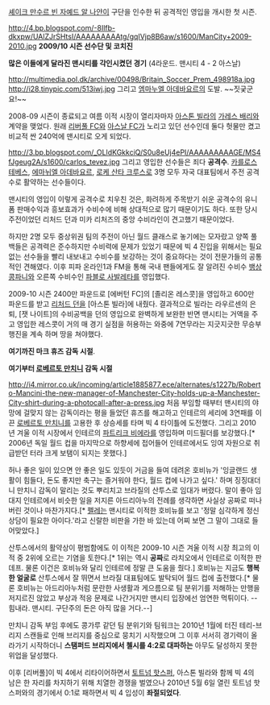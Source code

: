[[셰이크 만수르 빈 자예드 알 나얀]]이 구단을 인수한 뒤 공격적인 영입을 개시한 첫 시즌.


http://4.bp.blogspot.com/-8Ilfb-dkxpw/UAlZJrSHtsI/AAAAAAAAAtg/gqIVjp8B6aw/s1600/ManCity+2009-2010.jpg
'''2009/10 시즌 선수단 및 코치진'''


{{{#!html
<iframe width="640" height="360" src="//www.youtube.com/embed/22BtVb3hLjw?feature=player_detailpage" frameborder="0" allowfullscreen></iframe>
}}}
'''많은 이들에게 달라진 맨시티를 각인시켰던 경기''' (4라운드. 맨시티 4 - 2 아스날)

http://multimedia.pol.dk/archive/00498/Britain_Soccer_Prem_498918a.jpg
http://i28.tinypic.com/513iwj.jpg
그리고 [[엠마누엘 아데바요르]]의 도발. ~~짓궂군요!~~

2008-09 시즌이 종료되고 여름 이적 시장이 열리자마자 [[아스톤 빌라]]의 [[가레스 배리]]와 계약을 맺었다. 원래 [[리버풀 FC]]와 [[아스날 FC]]가 노리고 있던 선수인데 둘다 헛물만 켰고 비교적 싼 240억에 맨시티로 오게 되었다.

http://3.bp.blogspot.com/_OLldKGkkciQ/S0u8eUj4ePI/AAAAAAAAAGE/MS4fJgeug2A/s1600/carlos_tevez.jpg
그리고 영입한 선수들은 죄다 '''공격수'''. [[카를로스 테베스]], [[에마뉘엘 아데바요르]], [[로케 산타 크루스]]로 3명 모두 자국 대표팀에서 주전 공격수로 활약하는 선수들이다.

맨시티의 영입이 이렇게 공격수로 치우친 것은, 화려하게 주목받기 쉬운 공격수의 유니폼 판매수익과 흥보효과가 수비수에 비해 상대적으로 많기 때문이기도 하다. 또한 당시 주전이었던 리처드 던과 미카 리처즈의 중앙 수비라인이 견고했기 때문이었다.

하지만 2명 모두 중상위권 팀의 주전이 아닌 월드 클래스로 놓기에는 모자랐고 양쪽 풀 백들은 공격력은 준수하지만 수비력에 문제가 있었기 때문에 빅 4 진입을 위해서는 필요없는 선수들을 빨리 내보내고 수비수를 보강하는 것이 중요하다는 것이 전문가들의 공통적인 견해였다. 이후 피파 온라인1과 FM을 통해 국내 팬들에게도 잘 알려진 수비수 [[뱅상 콩파니]]와 오른쪽 수비수인 [[파블로 사발레타]]를 영입했다.

2009-10 시즌 2400만 파운드로 [에버턴 FC]의 [졸리온 레스콧]을 영입하고 600만 파운드를 받고 [[리처드 던]]을 [아스톤 빌라]에 내줬다. 결과적으로 빌라는 라우르센의 은퇴, [잿 나이트]의 수비공백을 던의 영입으로 완벽하게 보완한 반면 맨시티는 거액을 주고 영입한 레스콧이 거의 매 경기 실점을 허용하는 와중에 7연무라는 지긋지긋한 무승부 행진을 계속 하며 땅을 쳐야했다.

'''여기까진 마크 휴즈 감독 시절'''.


'''여기부터 [[로베르토 만치니]] 감독 시절'''

http://i4.mirror.co.uk/incoming/article1885877.ece/alternates/s1227b/Roberto-Mancini-the-new-manager-of-Manchester-City-holds-up-a-Manchester-City-shirt-during-a-photocall-after-a-press.jpg
처음 부임할 때부터 맨시티의 야망에 걸맞지 않는 감독이라는 평을 들었던 휴즈를 해고하고 인테르의 세리에 3연패를 이끈 [[로베르토 만치니]]를 고용한 후 상승세를 타며 빅 4 타이틀에 도전했다. 그리고 2010년 겨울 이적 시장에서 인테르의 [[파트리크 비에라]]를 영입하며 미드필더를 보강했다.[* 2006년 독일 월드 컵을 마지막으로 하향세에 접어들어 인테르에서도 잉여 자원으로 취급받던 터라 크게 보탬이 되지는 못했다.]

허나 좋은 일이 있으면 안 좋은 일도 있듯이 거금을 들여 데려온 호비뉴가 '잉글랜드 생활이 힘들다, 돈도 좋지만 축구는 즐거워야 한다, 월드 컵에 나가고 싶다.' 하며 징징대더니 만치니 감독이 말리는 것도 뿌리치고 브라질의 산투스로 임대가 버렸다. 말이 좋아 임대지 인테르에서 비슷한 일을 저지른 아드리아누의 전례를 생각하면 사실상 공짜로 떠나 버린 것이나 마찬가지다.[* [[펠레]]는 맨시티로 이적한 호비뉴를 보고 '정말 심각하게 정신 상담이 필요한 아이다.'라고 신랄한 비판을 가한 바 있는데 어찌 보면 그 말이 그대로 들어맞았다.]

산투스에서의 활약상이 평범함에도 이 이적은 2009-10 시즌 겨울 이적 시장 최고의 이적 중 2위에 오르는 기염을 토한다.[* 1위는 역시 '''공짜'''로 라치오에서 인테르로 이적한 판데프. 물론 이건은 호비뉴와 달리 인테르에 정말 큰 도움을 줬다.] 호비뉴는 지금도 '''행복한 얼굴로''' 산투스에서 잘 뛰면서 브라질 대표팀에도 발탁되어 월드 컵에 출전했다.[* 물론 호비뉴는 아드리아누처럼 문란한 사생활과 게으름으로 팀 분위기를 저해하는 만행을 저지르진 않았고 부상과 적응 문제로 나간거지만 맨시티 입장에선 엄연한 먹튀이다. --힘내라. 맨시티. 구단주의 돈은 아직 많을 거다.--]

만치니 감독 부임 후에도 콩가루 같던 팀 분위기와 팀워크는 2010년 1월에 터진 테리-브리지 스캔들로 인해 브리지를 중심으로 뭉치기 시작했으며 그 이후 서서히 경기력이 올라가기 시작하더니 '''스탬퍼드 브리지에서 첼시를 4:2로 대파하는''' 아무도 달성하지 못한 위업을 달성했다.

이후 [리버풀]이 빅 4에서 리타이어하면서 [[토트넘 핫스퍼]], 아스톤 빌라와 함께 빅 4의 남은 한 자리를 차지하기 위해 치열한 경쟁을 벌였으나 2010년 5월 6일 열린 토트넘 핫스퍼와의 경기에서 0:1로 패하면서 빅 4 입성이 '''좌절되었다'''.
